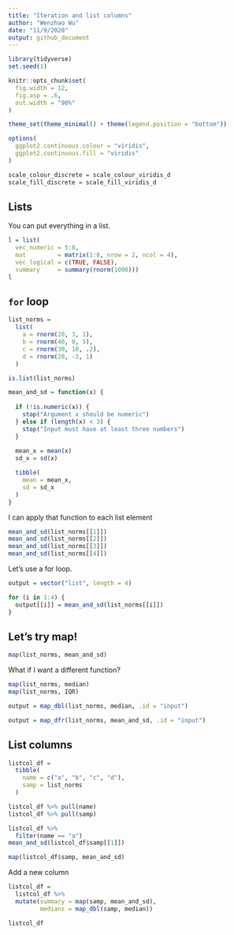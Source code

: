 ```yaml
---
title: "Iteration and list columns"
author: "Wenzhao Wu"
date: "11/9/2020"
output: github_document
---
```


```r
library(tidyverse)
set.seed(1)

knitr::opts_chunk$set(
  fig.width = 12,
  fig.asp = .6,
  out.width = "90%"
)

theme_set(theme_minimal() + theme(legend.position = "bottom"))

options(
  ggplot2.continuous.colour = "viridis",
  ggplot2.continuous.fill = "viridis"
)

scale_colour_discrete = scale_colour_viridis_d
scale_fill_discrete = scale_fill_viridis_d
```

## Lists

You can put everything in a list.

```r
l = list(
  vec_numeric = 5:8,
  mat         = matrix(1:8, nrow = 2, ncol = 4),
  vec_logical = c(TRUE, FALSE),
  summary     = summary(rnorm(1000)))
l
```

## `for` loop

```r
list_norms = 
  list(
    a = rnorm(20, 3, 1),
    b = rnorm(40, 0, 5),
    c = rnorm(30, 10, .2),
    d = rnorm(20, -3, 1)
  )

is.list(list_norms)
```

```r
mean_and_sd = function(x) {
  
  if (!is.numeric(x)) {
    stop("Argument x should be numeric")
  } else if (length(x) < 3) {
    stop("Input must have at least three numbers")
  }
  
  mean_x = mean(x)
  sd_x = sd(x)

  tibble(
    mean = mean_x, 
    sd = sd_x
  )
}
```

I can apply that function to each list element

```r
mean_and_sd(list_norms[[1]])
mean_and_sd(list_norms[[2]])
mean_and_sd(list_norms[[3]])
mean_and_sd(list_norms[[4]])
```

Let's use a for loop.

```r
output = vector("list", length = 4)

for (i in 1:4) {
  output[[i]] = mean_and_sd(list_norms[[i]])
}
```

## Let's try map!

```r
map(list_norms, mean_and_sd)
```

What if I want a different function?

```r
map(list_norms, median)
map(list_norms, IQR)
```

```r
output = map_dbl(list_norms, median, .id = "input")
```

```r
output = map_dfr(list_norms, mean_and_sd, .id = "input")
```

## List columns

```r
listcol_df = 
  tibble(
    name = c("a", "b", "c", "d"),
    samp = list_norms
  )

listcol_df %>% pull(name)
listcol_df %>% pull(samp)

listcol_df %>%
  filter(name == "a")
mean_and_sd(listcol_df$samp[[1]])
```

```r
map(listcol_df$samp, mean_and_sd)
```

Add a new column

```r
listcol_df = 
  listcol_df %>% 
  mutate(summary = map(samp, mean_and_sd),
         medians = map_dbl(samp, median))

listcol_df
```

